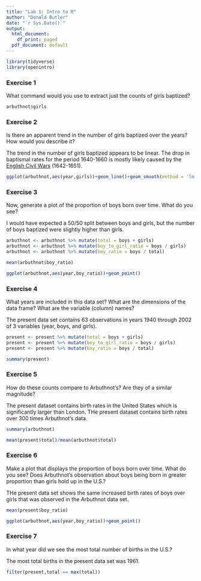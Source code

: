```yaml
---
title: "Lab 1: Intro to R"
author: "Donald Butler"
date: "`r Sys.Date()`"
output:
  html_document:
    df_print: paged
  pdf_document: default
---
```


```r
library(tidyverse)
library(openintro)
```

### Exercise 1

What command would you use to extract just the counts of girls baptized?

```r
arbuthnot$girls
```

### Exercise 2

Is there an apparent trend in the number of girls baptized over the years? How would you describe it?

The trend in the number of girls baptized appears to be linear. The drop in baptismal rates for the period 1640-1660 is mostly likely caused by the [English Civil Wars](https://www.history.com/topics/british-history/english-civil-wars) (1642-1651).  

```r
ggplot(arbuthnot,aes(year,girls))+geom_line()+geom_smooth(method = 'lm',formula = y ~ x)

```

### Exercise 3

Now, generate a plot of the proportion of boys born over time. What do you see?

I would have expected a 50/50 split between boys and girls, but the number of boys baptized were slightly higher than girls.  

```r
arbuthnot <- arbuthnot %>% mutate(total = boys + girls)
arbuthnot <- arbuthnot %>% mutate(boy_to_girl_ratio = boys / girls)
arbuthnot <- arbuthnot %>% mutate(boy_ratio = boys / total)

mean(arbuthnot$boy_ratio)

ggplot(arbuthnot,aes(year,boy_ratio))+geom_point()

```


### Exercise 4

What years are included in this data set? What are the dimensions of the data frame? What are the variable (column) names?

The present data set contains 63 observations in years 1940 through 2002 of 3 variables (year, boys, and girls).

```r
present <- present %>% mutate(total = boys + girls)
present <- present %>% mutate(boy_to_girl_ratio = boys / girls)
present <- present %>% mutate(boy_ratio = boys / total)

summary(present)
```


### Exercise 5

How do these counts compare to Arbuthnot’s? Are they of a similar magnitude?

The present dataset contains birth rates in the United States which is significantly larger than London. THe present dataset contains birth rates over 300 times Arbuthnot's data. 

```r
summary(arbuthnot)

mean(present$total)/mean(arbuthnot$total)
```

### Exercise 6

Make a plot that displays the proportion of boys born over time. What do you see? Does Arbuthnot’s observation about boys being born in greater proportion than girls hold up in the U.S.?

THe present data set shows the same increased birth rates of boys over girls that was observed in the Arbuthnot data set.

```r
mean(present$boy_ratio)

ggplot(arbuthnot,aes(year,boy_ratio))+geom_point()
```


### Exercise 7

In what year did we see the most total number of births in the U.S.?

The most total births in the present data set was 1961.

```r
filter(present,total == max(total))
```

